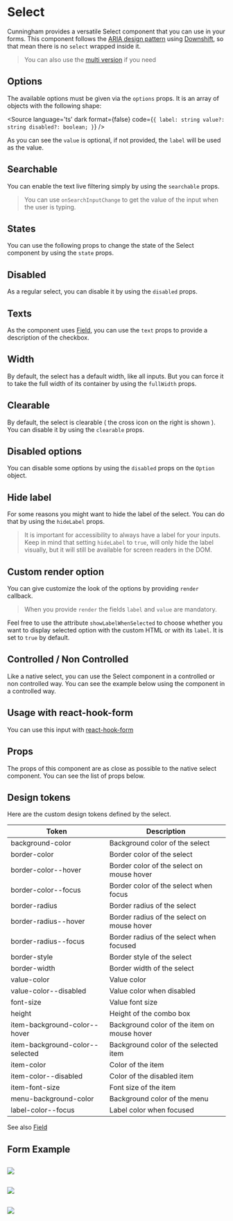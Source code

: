 
<Meta of={Stories} name="Docs"/>

# Select

Cunningham provides a versatile Select component that you can use in your forms. This component follows the [ARIA design pattern](https://www.w3.org/WAI/ARIA/apg/patterns/combobox/examples/combobox-autocomplete-list/)
using [Downshift](https://www.downshift-js.com/), so that mean there is no `select` wrapped inside it.

> You can also use the [multi version](?path=/docs/components-forms-select-multi--docs) if you need

<Canvas of={Stories.Uncontrolled}/>

## Options

The available options must be given via the `options` props. It is an array of objects with the following shape:

<Source
  language='ts'
  dark
  format={false}
  code={`{
  label: string
  value?: string
  disabled?: boolean;
}`}
/>

As you can see the `value` is optional, if not provided, the `label` will be used as the value.

## Searchable

You can enable the text live filtering simply by using the `searchable` props.

<Canvas of={Stories.SearchableUncontrolled} />

> You can use `onSearchInputChange` to get the value of the input when the user is typing.

## States

You can use the following props to change the state of the Select component by using the `state` props.

<Canvas of={Stories.Success}/>
<Canvas of={Stories.Error}/>

## Disabled

As a regular select, you can disable it by using the `disabled` props.

<Canvas of={Stories.Disabled}/>

## Texts

As the component uses [Field](?path=/docs/components-forms-field--docs), you can use the `text` props to provide a description of the checkbox.

<Canvas of={Stories.WithText}/>

## Width

By default, the select has a default width, like all inputs. But you can force it to take the full width of its container by using the `fullWidth` props.

<Canvas of={Stories.FullWidth}/>

## Clearable

By default, the select is clearable ( the cross icon on the right is shown ). You can disable it by using the `clearable` props.

<Canvas of={Stories.NotClearable}/>

## Disabled options

You can disable some options by using the `disabled` props on the `Option` object.

<Canvas of={Stories.DisabledOptions}/>

## Hide label

For some reasons you might want to hide the label of the select. You can do that by using the `hideLabel` props.

> It is important for accessibility to always have a label for your inputs. Keep in mind that setting `hideLabel` to `true`, will only hide the label visually, but it will still be available for screen readers in the DOM.

<Canvas of={Stories.HiddenLabel}/>

## Custom render option

You can give customize the look of the options by providing `render` callback.

> When you provide `render` the fields `label` and `value` are mandatory.

Feel free to use the attribute `showLabelWhenSelected` to choose whether you want to display selected option with the custom
HTML or with its `label`. It is set to `true` by default.

<Canvas of={Stories.CustomRender}/>

## Controlled / Non Controlled

Like a native select, you can use the Select component in a controlled or non controlled way. You can see the example below
using the component in a controlled way.

<Canvas of={Stories.Controlled}/>

## Usage with react-hook-form

You can use this input with [react-hook-form](https://react-hook-form.com/docs)

<Canvas of={Stories.ReactHookForm}/>

## Props

The props of this component are as close as possible to the native select component. You can see the list of props below.

<ArgTypes of={Select} />

## Design tokens

Here are the custom design tokens defined by the select.

| Token        	| Description                 	|
|---------------	|-----------------------------	|
| background-color   	| Background color of the select    	|
| border-color   	| Border color of the select    	|
| border-color--hover   	| Border color of the select on mouse hover   	|
| border-color--focus   	| Border color of the select when focus   	|
| border-radius     	| Border radius of the select      	|
| border-radius--hover   	| Border radius of the select on mouse hover    	|
| border-radius--focus   	| Border radius of the select when focused    	|
| border-style              | Border style of the select      	|
| border-width              | Border width of the select      	|
| value-color   	| Value color  	|
| value-color--disabled   	| Value color when disabled	|
| font-size        	| Value font size        	|
| height | Height of the combo box |
| item-background-color--hover | Background color of the item on mouse hover    	|
| item-background-color--selected | Background color of the selected item    	|
| item-color | Color of the item    	|
| item-color--disabled | Color of the disabled item    	|
| item-font-size | Font size of the item    	|
| menu-background-color | Background color of the menu    	|
| label-color--focus | Label color when focused    	|

See also [Field](?path=/story/components-forms-field-doc--page)

## Form Example

<Canvas of={Stories.FormExample}/>

##

<img src="components/Forms/Select/resources/dd_1.svg"/>

##

<img src="components/Forms/Select/resources/dd_2.svg"/>

##

<img src="components/Forms/Select/resources/dd_3.svg"/>
